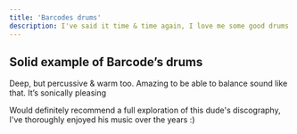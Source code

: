 ```yaml
---
title: 'Barcodes drums'
description: I've said it time & time again, I love me some good drums.
---
```



## Solid example of Barcode’s drums 
Deep, but percussive & warm too. Amazing to be able to balance sound like that. It’s sonically pleasing 

<Track url={'5XkFY9AdesErbMzRpBo4Ja'} genres={['idm', 'experimental', 'breakbeat', 'brainjazz']}/>

Would definitely recommend a full exploration of this dude's discography, I've thoroughly enjoyed his music over the years :)